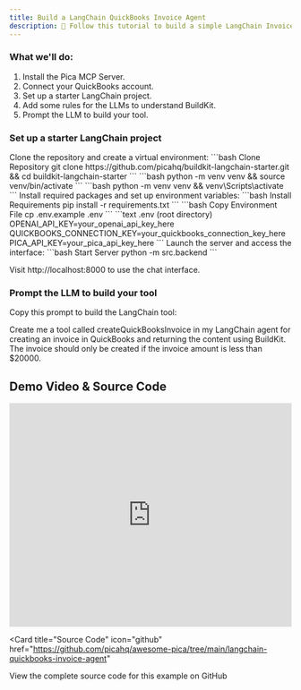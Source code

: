 ```yaml
---
title: Build a LangChain QuickBooks Invoice Agent
description: 👋 Follow this tutorial to build a simple LangChain Invoice Agent that created invoices in QuickBooks — all in under 5 minutes.
---
```



### What we'll do:

1. Install the Pica MCP Server.
2. Connect your QuickBooks account.
3. Set up a starter LangChain project.
4. Add some rules for the LLMs to understand BuildKit.
5. Prompt the LLM to build your tool.

<InstallMcpServer />

<ConnectAccounts platformNames='QuickBooks'/>
<Columns cols={1}>
  <AddConnections platforms={[{'name': 'QuickBooks', 'code': 'quickbooks'}]} />
</Columns>

### Set up a starter LangChain project

<Steps>
  <Step title="Set up the project">
    Clone the repository and create a virtual environment:
    ```bash Clone Repository
    git clone https://github.com/picahq/buildkit-langchain-starter.git && cd buildkit-langchain-starter
    ```
    <Tabs>
      <Tab title="macOS/Linux">
        ```bash
        python -m venv venv && source venv/bin/activate
        ```
      </Tab>
      <Tab title="Windows">
        ```bash
        python -m venv venv && venv\Scripts\activate
        ```
      </Tab>
    </Tabs>
  </Step>

  <Step title="Install dependencies and configure">
    Install required packages and set up environment variables:
    ```bash Install Requirements
    pip install -r requirements.txt
    ```
    ```bash Copy Environment File
    cp .env.example .env
    ```
    ```text .env (root directory)
    OPENAI_API_KEY=your_openai_api_key_here
    QUICKBOOKS_CONNECTION_KEY=your_quickbooks_connection_key_here
    PICA_API_KEY=your_pica_api_key_here
    ```
  </Step>

  <Step title="Start the application">
    Launch the server and access the interface:
    ```bash Start Server
    python -m src.backend
    ```
    <p>Visit http://localhost:8000 to use the chat interface.</p>
  </Step>
</Steps>

<AddRules />

### Prompt the LLM to build your tool

Copy this prompt to build the LangChain tool:

<CodeBlock title="text" filename="LangChain Tool Prompt">
Create me a tool called createQuickBooksInvoice in my LangChain agent for creating an invoice in QuickBooks and returning the content using BuildKit. The invoice should only be created if the invoice amount is less than $20000.
</CodeBlock>

## Demo Video & Source Code

<iframe
  width="100%"
  height="400"
  src="https://www.youtube.com/embed/1uev_E1vBk4"
  title="Setup AuthKit in under 5 minutes"
  frameborder="0"
  allow="accelerometer; autoplay; clipboard-write; encrypted-media; gyroscope; picture-in-picture"
  controls
  allowFullScreen
></iframe>

<Card
  title="Source Code"
  icon="github"
  href="https://github.com/picahq/awesome-pica/tree/main/langchain-quickbooks-invoice-agent"
>
  View the complete source code for this example on GitHub
</Card>
